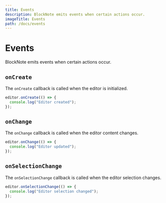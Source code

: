 ```yaml
---
title: Events
description: BlockNote emits events when certain actions occur.
imageTitle: Events
path: /docs/events
---
```



# Events

BlockNote emits events when certain actions occur.

## `onCreate`

The `onCreate` callback is called when the editor is initialized.

```typescript
editor.onCreate(() => {
  console.log("Editor created");
});
```

## `onChange`

The `onChange` callback is called when the editor content changes.

```typescript
editor.onChange(() => {
  console.log("Editor updated");
});
```

## `onSelectionChange`

The `onSelectionChange` callback is called when the editor selection changes.

```typescript
editor.onSelectionChange(() => {
  console.log("Editor selection changed");
});
```


